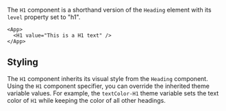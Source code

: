 The `H1` component is a shorthand version of the `Heading` element with its `level` property set to "h1".

```xmlui-pg copy display name="H1 example"
<App>
  <H1 value="This is a H1 text" />
</App>
```

## Styling

The `H1` component inherits its visual style from the `Heading` component.
Using the `H1` component specifier, you can override the inherited theme variable values.
For example, the `textColor-H1` theme variable sets the text color of `H1` while keeping the color of all other headings.
